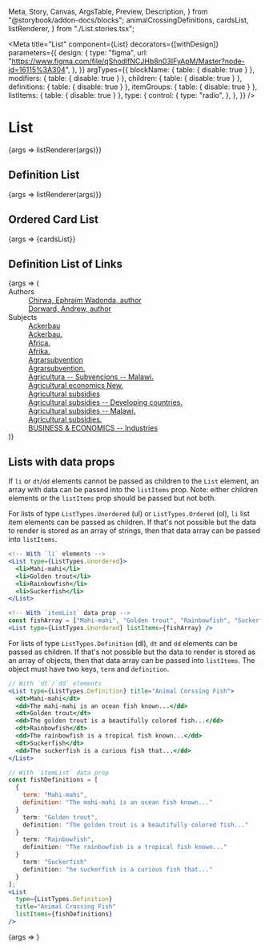   Meta,
  Story,
  Canvas,
  ArgsTable,
  Preview,
  Description,
} from "@storybook/addon-docs/blocks";
  animalCrossingDefinitions,
  cardsList,
  listRenderer,
} from "./List.stories.tsx";

<Meta
  title="List"
  component={List}
  decorators={[withDesign]}
  parameters={{
    design: {
      type: "figma",
      url:
        "https://www.figma.com/file/qShodlfNCJHb8n03IFyApM/Master?node-id=16115%3A304",
    },
  }}
  argTypes={{
    blockName: { table: { disable: true } },
    modifiers: { table: { disable: true } },
    children: { table: { disable: true } },
    definitions: { table: { disable: true } },
    itemGroups: { table: { disable: true } },
    listItems: { table: { disable: true } },
    type: {
      control: {
        type: "radio",
      },
    },
  }}
/>

# List

<Description of={List} />

<Preview withToolbar>
  <Story
    name="List"
    args={{
      id: "nypl-list",
      type: ListTypes.Unordered,
      title: "",
    }}
  >
    {args => listRenderer(args)}}
  </Story>
</Preview>

<ArgsTable story="List" />

## Definition List

<Preview withToolbar>
  <Story
    name="Definition List"
    args={{
      id: "nypl-list2",
      type: ListTypes.Definition,
      title: "Middle-Earth Peoples",
    }}
    argTypes={{
      type: { table: { disable: true } },
    }}
    parameters={{
      design: {
        type: "figma",
        url:
          "https://www.figma.com/file/qShodlfNCJHb8n03IFyApM/Main?node-id=10734%3A5178",
      },
    }}
  >
    {args => listRenderer(args)}}
  </Story>
</Preview>

## Ordered Card List

<Preview withToolbar>
  <Story
    name="Ordered Card List"
    args={{
      id: "nypl-list3",
    }}
    argTypes={{
      type: { table: { disable: true } },
      title: { table: { disable: true } },
    }}
  >
    {args => <List type={ListTypes.Ordered}>{cardsList}</List>}
  </Story>
</Preview>

## Definition List of Links

<Preview withToolbar>
  <Story
    name="Definition List of Links"
    args={{
      type: ListTypes.Definition,
      title: "Details",
    }}
    argTypes={{
      type: { table: { disable: true } },
      title: { table: { disable: true } },
    }}
    parameters={{
      design: {
        type: "figma",
        url:
          "https://www.figma.com/file/qShodlfNCJHb8n03IFyApM/Main?node-id=10734%3A5178",
      },
    }}
  >
    {args => (
      <List title="Details" type={ListTypes.Definition}>
        <dt>Authors</dt>
        <dd>
          <a href="#">Chirwa, Ephraim Wadonda, author</a>
          <br />
          <a href="#">Dorward, Andrew, author</a>
        </dd>
        <dt>Subjects</dt>
        <dd>
          <a href="#">Ackerbau</a>
          <br />
          <a href="#">Ackerbau.</a>
          <br />
          <a href="#">Africa.</a>
          <br />
          <a href="#">Afrika.</a>
          <br />
          <a href="#">Agrarsubvention</a>
          <br />
          <a href="#">Agrarsubvention.</a>
          <br />
          <a href="#">Agricultura -- Subvencions -- Malawi.</a>
          <br />
          <a href="#">Agricultural economics New.</a>
          <br />
          <a href="#">Agricultural subsidies</a>
          <br />
          <a href="#">Agricultural subsidies -- Developing countries.</a>
          <br />
          <a href="#">Agricultural subsidies -- Malawi.</a>
          <br />
          <a href="#">Agricultural subsidies.</a>
          <br />
          <a href="#">BUSINESS &amp; ECONOMICS -- Industries</a>
          <br />
        </dd>
      </List>
    )}
  </Story>
</Preview>

## Lists with data props

If `li` or `dt`/`dd` elements cannot be passed as children to the `List` element,
an array with data can be passed into the `listItems` prop. Note: either
children elements or the `listItems` prop should be passed but not both.

For lists of type `ListTypes.Unordered` (ul) or `ListTypes.Ordered` (ol), `li`
list item elements can be passed as children. If that's not possible but the
data to render is stored as an array of strings, then that data array can be
passed into `listItems`.

```jsx
<!-- With `li` elements -->
<List type={ListTypes.Unordered}>
  <li>Mahi-mahi</li>
  <li>Golden trout</li>
  <li>Rainbowfish</li>
  <li>Suckerfish</li>
</List>

<!-- With `itemList` data prop -->
const fishArray = ["Mahi-mahi", "Golden trout", "Rainbowfish", "Suckerfish"];
<List type={ListTypes.Unordered} listItems={fishArray} />
```

For lists of type `ListTypes.Definition` (dl), `dt` and `dd` elements can be
passed as children. If that's not possible but the data to render is stored as
an array of objects, then that data array can be passed into `listItems`. The
object must have two keys, `term` and `definition`.

```jsx
// With `dt`/`dd` elements
<List type={ListTypes.Definition} title="Animal Corssing Fish">
  <dt>Mahi-mahi</dt>
  <dd>The mahi-mahi is an ocean fish known...</dd>
  <dt>Golden trout</dt>
  <dd>The golden trout is a beautifully colored fish...</dd>
  <dt>Rainbowfish</dt>
  <dd>The rainbowfish is a tropical fish known...</dd>
  <dt>Suckerfish</dt>
  <dd>The suckerfish is a curious fish that...</dd>
</List>

// With `itemList` data prop
const fishDefinitions = [
  {
    term: "Mahi-mahi",
    definition: "The mahi-mahi is an ocean fish known..."
  }
    term: "Golden trout",
    definition: "The golden trout is a beautifully colored fish..."
  }
    term: "Rainbowfish",
    definition: "The rainbowfish is a tropical fish known..."
  }
    term: "Suckerfish"
    definition: "he suckerfish is a curious fish that..."
  }
];
<List
  type={ListTypes.Definition}
  title="Animal Crossing Fish"
  listItems={fishDefinitions}
/>
```

<Preview>
  <Story
    name="List with data props"
    args={{
      type: ListTypes.Definition,
      title: "Animal Crossing Fish",
      listItems: animalCrossingDefinitions,
    }}
    argTypes={{
      type: { table: { disable: true } },
    }}
  >
    {args => <List {...args} />}
  </Story>
</Preview>
